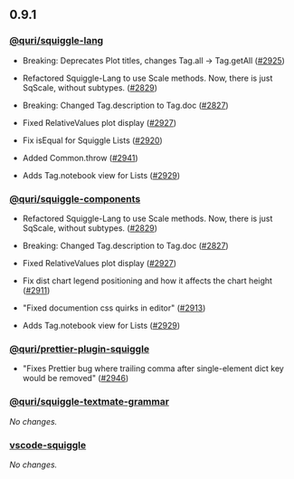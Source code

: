 ## 0.9.1

### [@quri/squiggle-lang](https://www.npmjs.com/package/@quri/squiggle-lang)

* Breaking: Deprecates Plot titles, changes Tag.all -> Tag.getAll ([#2925](https://github.com/quantified-uncertainty/squiggle/pull/2925))

* Refactored Squiggle-Lang to use Scale methods. Now, there is just SqScale, without subtypes. ([#2829](https://github.com/quantified-uncertainty/squiggle/pull/2829))

* Breaking: Changed Tag.description to Tag.doc ([#2827](https://github.com/quantified-uncertainty/squiggle/pull/2827))

* Fixed RelativeValues plot display ([#2927](https://github.com/quantified-uncertainty/squiggle/pull/2927))

* Fix isEqual for Squiggle Lists ([#2920](https://github.com/quantified-uncertainty/squiggle/pull/2920))

* Added Common.throw ([#2941](https://github.com/quantified-uncertainty/squiggle/pull/2941))

* Adds Tag.notebook view for Lists ([#2929](https://github.com/quantified-uncertainty/squiggle/pull/2929))

### [@quri/squiggle-components](https://www.npmjs.com/package/@quri/squiggle-components)

* Refactored Squiggle-Lang to use Scale methods. Now, there is just SqScale, without subtypes. ([#2829](https://github.com/quantified-uncertainty/squiggle/pull/2829))

* Breaking: Changed Tag.description to Tag.doc ([#2827](https://github.com/quantified-uncertainty/squiggle/pull/2827))

* Fixed RelativeValues plot display ([#2927](https://github.com/quantified-uncertainty/squiggle/pull/2927))

* Fix dist chart legend positioning and how it affects the chart height ([#2911](https://github.com/quantified-uncertainty/squiggle/pull/2911))

* "Fixed documention css quirks in editor" ([#2913](https://github.com/quantified-uncertainty/squiggle/pull/2913))

* Adds Tag.notebook view for Lists ([#2929](https://github.com/quantified-uncertainty/squiggle/pull/2929))

### [@quri/prettier-plugin-squiggle](https://www.npmjs.com/package/@quri/prettier-plugin-squiggle)

* "Fixes Prettier bug where trailing comma after single-element dict key would be removed" ([#2946](https://github.com/quantified-uncertainty/squiggle/pull/2946))

### [@quri/squiggle-textmate-grammar](https://www.npmjs.com/package/@quri/squiggle-textmate-grammar)

_No changes._

### [vscode-squiggle](https://marketplace.visualstudio.com/items?itemName=QURI.vscode-squiggle)

_No changes._

